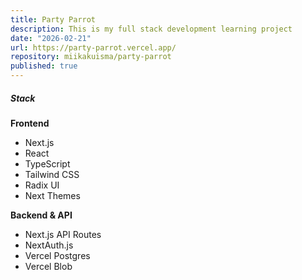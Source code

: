 ```yaml
---
title: Party Parrot
description: This is my full stack development learning project
date: "2026-02-21"
url: https://party-parrot.vercel.app/
repository: miikakuisma/party-parrot
published: true
---
```


##### Stack

**Frontend**

- Next.js
- React
- TypeScript
- Tailwind CSS
- Radix UI
- Next Themes

**Backend & API**

- Next.js API Routes
- NextAuth.js
- Vercel Postgres
- Vercel Blob

